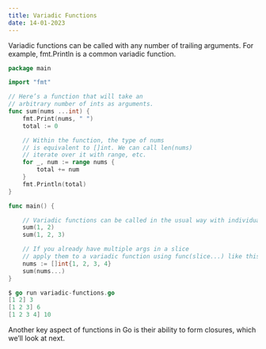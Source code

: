 ```yaml
---
title: Variadic Functions
date: 14-01-2023
---
```


Variadic functions can be called with any number of trailing arguments. For example, fmt.Println is a common variadic function.

```go
package main

import "fmt"

// Here’s a function that will take an
// arbitrary number of ints as arguments.
func sum(nums ...int) {
    fmt.Print(nums, " ")
    total := 0

    // Within the function, the type of nums
    // is equivalent to []int. We can call len(nums)
    // iterate over it with range, etc.
    for _, num := range nums {
        total += num
    }
    fmt.Println(total)
}

func main() {

    // Variadic functions can be called in the usual way with individual arguments.
    sum(1, 2)
    sum(1, 2, 3)

    // If you already have multiple args in a slice
    // apply them to a variadic function using func(slice...) like this.
    nums := []int{1, 2, 3, 4}
    sum(nums...)
}
```

```go
$ go run variadic-functions.go
[1 2] 3
[1 2 3] 6
[1 2 3 4] 10
```

Another key aspect of functions in Go is their ability to form closures, which we’ll look at next.
